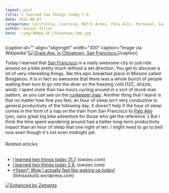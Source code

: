 ```yaml
---
layout: post
title: I learned two things today 7.8.
date: 2011-08-07
categories: California, Learning, Metro Areas, Palo Alto, Personal, San Francisco
author: Swizec Teller
hero: ./img/300px-SF_Chinatown_CA6.jpg
---
```


\[caption id="" align="alignright" width="300" caption="Image via Wikipedia"][![Grant Ave. in Chinatown, San Francisco.](./img/300px-SF_Chinatown_CA6.jpg "Grant Ave. in Chinatown, San Francisco.")](http://commons.wikipedia.org/wiki/File:SF_Chinatown_CA.jpg)\[/caption]

Today I learned that [San Francisco](<http://maps.google.com/maps?ll=37.7793,-122.4192&spn=0.1,0.1&q=37.7793,-122.4192 (San%20Francisco)&t=h> "San Francisco") is a really awesome city to just ride around on a bike pretty much without a set direction. You get to discover a lot of very interesting things, like this epic breakfast place in Mission called Boogaloos. It is in fact so awesome that there was a whole bunch of people waiting their turn to go into the diner on the freezing cold (12C, drizzle, wind). I spent more than two hours cycling around in a sort of drunk man pattern, as you can see on the [runkeeper map](http://runkeeper.com/user/swizec/activity/46686102). Another thing that I learnt is that no matter how fine you feel, an hour of sleep isn't very conductive to general productivity of the following day. It doesn't help if the hour of sleep comes in the form of a nap on the train from San Francisco to [Palo Alto](<http://maps.google.com/maps?ll=37.4291666667,-122.138055556&spn=0.1,0.1&q=37.4291666667,-122.138055556 (Palo%20Alto%2C%20California)&t=h> "Palo Alto, California") (yes, sans great big bike adventure for those who get the reference :) But I think the time spent wandering around had a better long-term productivity impact than an hour of sleep that one night or ten. I might need to go to bed now even though it's not even midnight yet.

###### Related articles

-   [I learned two things today 31.7](http://swizec.com/blog/i-learned-two-things-today-31-7/swizec/2040) (swizec.com)
-   [I learned two things today 2.8.](http://swizec.com/blog/i-learned-two-things-today-2-8/swizec/2059) (swizec.com)
-   [\*Yawn\*, Wow I actually feel like waking up today!](http://lilmissskullz.wordpress.com/2011/08/03/yawn-wow-i-actually-feel-like-waking-up-today/) (lilmissskullz.wordpress.com)

[![Enhanced by Zemanta](http://img.zemanta.com/zemified_e.png?x-id=30895891-238b-4493-a965-31f342eed179)](http://www.zemanta.com/ "Enhanced by Zemanta")
